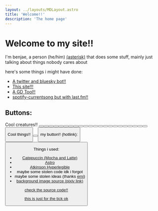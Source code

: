```yaml
---
layout: ../layouts/MDLayout.astro
title: 'Welcome!!'
description: 'The home page'
---
```


# Welcome to my site!!
I'm benjae, a person <span style="color: var(--peach)">(he/him)</span> [(asterisk)](https://pronouns.cc/@benjae) that does some stuff, mainly just talking about things nobody cares about

<Yuuka />

here's some things i might have done:

- [A twitter and bluesky bot!!](https://github.com/benjiae/fangame-takes-bot)
- [This site!!!](https://benjae.nekoweb.org)
- [A GD Tool!!](https://github.com/benjiae/gd-icon-swapper)
- [spotify-currentsong but with last.fm!!](https://github.com/benjiae/lastfm-currentsong)

## Buttons:

Cool creatures!!
<Button image="https://i.frizzbees.dev/lF4Cr7AY7xVk.png" href="https://frizzbees.dev" alt="frizzbees.dev"/>
<Button image="/assets/buttons/dev.png" href="https://tengu.space" alt="tengu.space"/>
<Button image="https://gra.phite.ro/badge.png" href="https://gra.phite.ro" alt="Alex"/>
<Button image="/assets/buttons/LunaBTN.png" href="https://lunakitpi.codeberg.page/" alt="lunakitpi"/>
<Button image="https://lunahd.neocities.org/assets/88x31/me.png" href="https://lunahd.neocities.org/" alt="miku"/>
<Button image="/assets/buttons/jadedesoto.png" href="https://jadedesoto.pages.gay" alt="Jade"/>
<Button image="/assets/buttons/sugar.gif" href="https://sugar.pages.gay/" alt="sugar's serene place"/>
<Button image="https://winter.entities.org.uk/buttons/self.png" href="https://winter.entities.org.uk" alt="winter :3"/>
<Button image="/assets/buttons/vocelia.gif" href="http://vocelia.fufufu.moe" alt="vocelia"/>
<Button image="/assets/buttons/catwithaclarinet.png" href="https://blog.catwithaclari.net" alt="ChloeCat"/>
<Button image="https://synth.download/assets/buttons/sneexy_cat.png" href="https://synth.download/" alt="sneexy" />
<Button image="/assets/buttons/kate.png" href="https://gayest.gay/" alt="kate is gay catgirl" />
<Button image="https://sophari.org/img/sophari.gif" href="https://sophari.org" alt="Sophari.org" />
<Button image="https://maxy.top/static/maxybutton.png" href="https://maxy.top" alt="max is eepy" />
<Button image="https://mystie.dev/st/img/mystie_btn.png" href="https://mystie.dev/" alt="mystie" />
<Button image="https://guigui.aerocity.site/88x31/guigui.png" href="https://guigui.aerocity.site" alt="#Guigui" />
<Button image="/assets/buttons/nyx.webp" href="https://nyx.fsky.io/" alt="Nyx" />
<Button image="/assets/buttons/latte.webp" href="https://lattemacchiato.dev/" alt="Latte" />
<Button image="https://sillyivy.nekoweb.org/button.gif" href="https://cosyivy.xyz/" alt="ivy" />
<Button image="https://hatsusixty.in/images/buttons/custom/hatsusixty.gif" href="https://hatsusixty.in" alt="Amy" />
<Button image="/assets/buttons/i1vy.png" href="https://i1vy.moe" alt="ivy" />
<Button image="https://girlthi.ng/~thermia/img/88x31/thermia.gif" href="https://girlthi.ng/~thermia/" alt="thermia's button" />
<Button image="/assets/buttons/0xPortal.gif" href="https://0xportal.dev" alt="0xPortal.dev" />

Cool things!!
<Button image="https://nekoweb.org/assets/buttons/button11.gif" href="https://nekoweb.org" alt="Nekoweb, the net is for the cats" />
<Button image="/assets/buttons/akkowtf.png" href="https://akko.wtf" alt="Luna Nova" />

my button!! (hotlink):
<Button image="/assets/buttons/benjae.png" href="https://sillydomain.name" alt="benjae!!!" title="benjae!!!" />

Things i used:
- [Catppuccin (Mocha and Latte)](https://github.com/catppuccin)
- [Astro](https://astro.build/)
- [Atkinson Hyperlegible](https://www.brailleinstitute.org/freefont)
- maybe some stolen code idk i forgot
- maybe some stolen ideas (thanks [emi](https://garnix.dev))
- [background image source (pixiv link)](https://www.pixiv.net/en/artworks/109538576)

[check the source code!!](https://github.com/benjiae/page)

<a href="https://plasmatrap.com/@benjae" rel="me">this is just for the tick ok</a>